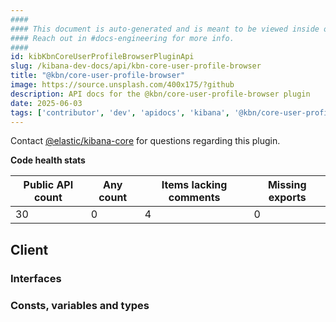 ```yaml
---
####
#### This document is auto-generated and is meant to be viewed inside our experimental, new docs system.
#### Reach out in #docs-engineering for more info.
####
id: kibKbnCoreUserProfileBrowserPluginApi
slug: /kibana-dev-docs/api/kbn-core-user-profile-browser
title: "@kbn/core-user-profile-browser"
image: https://source.unsplash.com/400x175/?github
description: API docs for the @kbn/core-user-profile-browser plugin
date: 2025-06-03
tags: ['contributor', 'dev', 'apidocs', 'kibana', '@kbn/core-user-profile-browser']
---
```




Contact [@elastic/kibana-core](https://github.com/orgs/elastic/teams/kibana-core) for questions regarding this plugin.

**Code health stats**

| Public API count  | Any count | Items lacking comments | Missing exports |
|-------------------|-----------|------------------------|-----------------|
| 30 | 0 | 4 | 0 |

## Client

### Interfaces
<DocDefinitionList data={kbnCoreUserProfileBrowserObj.client.interfaces}/>

### Consts, variables and types
<DocDefinitionList data={kbnCoreUserProfileBrowserObj.client.misc}/>

